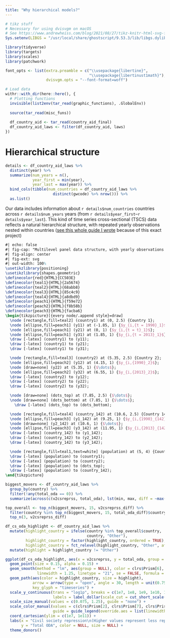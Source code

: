 ```yaml
---
title: "Why hierarchical models?"
---
```


```r
# tikz stuff
# Necessary for using dvisvgm on macOS
# See https://www.andrewheiss.com/blog/2021/08/27/tikz-knitr-html-svg-fun/
Sys.setenv(LIBGS = "/usr/local/share/ghostscript/9.53.3/lib/libgs.dylib.9.53")
```

```r
library(tidyverse)
library(targets)
library(scales)
library(patchwork)

font_opts <- list(extra.preamble = c("\\usepackage{libertine}", 
                                     "\\usepackage{libertinust1math}"),
                  dvisvgm.opts = "--font-format=woff")

# Load data 
withr::with_dir(here::here(), {
  # Plotting functions
  invisible(list2env(tar_read(graphic_functions), .GlobalEnv))
  
  source(tar_read(misc_funs))
  
  df_country_aid <- tar_read(country_aid_final)
  df_country_aid_laws <- filter(df_country_aid, laws)
})
```

# Hierarchical structure

```r
details <- df_country_aid_laws %>% 
  distinct(year) %>% 
  summarize(num_years = n(),
            year_first = min(year),
            year_last = max(year)) %>% 
  bind_cols(tibble(num_countries = df_country_aid_laws %>% 
                     distinct(gwcode) %>% nrow())) %>% 
  as.list()
```

Our data includes information about `r details$num_countries` countries across `r details$num_years` years (from `r details$year_first`–`r details$year_last`). This kind of time series cross-sectional (TSCS) data reflects a natural hierarchical structure, with repeated yearly observations nested within countries ([see this whole guide I wrote](https://www.andrewheiss.com/blog/2021/12/01/multilevel-models-panel-data-guide/) because of this exact project)

```tikz
#| echo: false
#| fig-cap: "Multilevel panel data structure, with yearly observations of $y$ nested in countries"
#| fig-align: center
#| fig-ext: svg
#| out-width: 100%
\usetikzlibrary{positioning}
\usetikzlibrary{shapes.geometric}
\definecolor{red}{HTML}{CC503E}
\definecolor{teal1}{HTML}{2a5674}
\definecolor{teal2}{HTML}{68abb8}
\definecolor{teal3}{HTML}{85c4c9}
\definecolor{teal4}{HTML}{a8dbd9}
\definecolor{peach1}{HTML}{f59e72}
\definecolor{peach2}{HTML}{f8b58b}
\definecolor{peach3}{HTML}{facba6}
\begin{tikzpicture}[{every node/.append style}=draw]
  \node [rectangle,fill=teal2] (country1) at (0, 2.5) {Country 1};
  \node [ellipse,fill=peach1] (y11) at (-1.85, 1) {$y_{i,{t = 1990}_1}$};
  \node [ellipse,fill=peach1] (y21) at (0, 1) {$y_{i,{t = t}_1}$};
  \node [ellipse,fill=peach1] (y31) at (1.85, 1) {$y_{i,{t = 2013}_1}$};
  \draw [-latex] (country1) to (y11);
  \draw [-latex] (country1) to (y21);
  \draw [-latex] (country1) to (y31);

  \node [rectangle,fill=teal3] (country2) at (5.35, 2.5) {Country 2};
  \node [ellipse,fill=peach2] (y12) at (4.15, 1) {$y_{i,{1990}_2}$};
  \node [draw=none] (y22) at (5.35, 1) {$\dots$};
  \node [ellipse,fill=peach2] (y32) at (6.55, 1) {$y_{i,{2013}_2}$};
  \draw [-latex] (country2) to (y12);
  \draw [-latex] (country2) to (y22);
  \draw [-latex] (country2) to (y32);

  \node [draw=none] (dots_top) at (7.85, 2.5) {$\dots$};
  \node [draw=none] (dots_bottom) at (7.85, 1) {$\dots$};
	\draw [-latex] (dots_top) to (dots_bottom);

  \node [rectangle,fill=teal4] (country_142) at (10.6, 2.5) {Country 142};
  \node [ellipse,fill=peach3] (y1_142) at (9.25, 1) {$y_{i,{1990}_{142}}$};
  \node [draw=none] (y2_142) at (10.6, 1) {$\dots$};
  \node [ellipse,fill=peach3] (y3_142) at (11.95, 1) {$y_{i,{2013}_{142}}$};
  \draw [-latex] (country_142) to (y1_142);
  \draw [-latex] (country_142) to (y2_142);
  \draw [-latex] (country_142) to (y3_142);

  \node [rectangle,fill=teal1,text=white] (population) at (5, 4) {Countries eligible for aid};
  \draw [-latex] (population) to (country1);
  \draw [-latex] (population) to (country2);
  \draw [-latex] (population) to (dots_top);
  \draw [-latex] (population) to (country_142);
\end{tikzpicture}
```


```r
biggest_movers <- df_country_aid_laws %>% 
  group_by(country) %>% 
  filter(!any(total_oda == 0)) %>% 
  summarize(across(c(v2csreprss, total_oda), lst(min, max, diff = ~max(.) - min(.))))

top_overall <- top_n(biggest_movers, 15, v2csreprss_diff) %>% 
  filter(country %in% top_n(biggest_movers, 15, total_oda_diff)$country) %>% 
  top_n(3, v2csreprss_diff)

df_cs_oda_highlight <- df_country_aid_laws %>% 
  mutate(highlight_country = ifelse(country %in% top_overall$country, 
                                    country, "Other"),
         highlight_country = factor(highlight_country, ordered = TRUE),
         highlight_country = fct_relevel(highlight_country, "Other", after = Inf)) %>% 
  mutate(highlight = highlight_country != "Other")

ggplot(df_cs_oda_highlight, aes(x = v2csreprss, y = total_oda, group = country)) +
  geom_point(size = 0.15, alpha = 0.15) +
  geom_smooth(method = "lm", aes(group = NULL), color = clrs$Prism[6], 
              linewidth = 1.25, linetype = "21", se = FALSE, formula = y ~ x) +
  geom_path(aes(color = highlight_country, size = highlight),
            arrow = arrow(type = "open", angle = 30, length = unit(0.75, "lines")),
            key_glyph = "timeseries") +
  scale_y_continuous(trans = "log1p", breaks = c(1e7, 1e8, 1e9, 1e10, 1e11),
                     labels = label_dollar(scale_cut = cut_short_scale())) +
  scale_size_manual(values = c(0.075, 1.25), guide = "none") +
  scale_color_manual(values = c(clrs$Prism[2], clrs$Prism[7], clrs$Prism[9], "grey50"),
                     guide = guide_legend(override.aes = list(linewidth = 1))) +
  coord_cartesian(ylim = c(1e7, 1e11)) +
  labs(x = "Civil society repression\n(Higher values represent less repression)",
       y = "Total ODA", color = NULL, size = NULL) +
  theme_donors()
```
